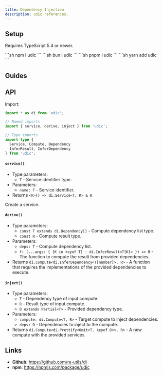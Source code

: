 ```yaml
---
title: Dependency Injection
description: udic references.
---
```



## Setup
Requires TypeScript 5.4 or newer.

<Tabs syncKey="packageManager">
  <TabItem label="npm" icon="seti:npm">
    ```sh
    npm i udic
    ```
  </TabItem>
  <TabItem label="bun" icon="bun">
    ```sh
    bun i udic
    ```
  </TabItem>
  <TabItem label="pnpm" icon="pnpm">
    ```sh
    pnpm i udic
    ```
  </TabItem>
  <TabItem label="yarn" icon="seti:yarn">
    ```sh
    yarn add udic
    ```
  </TabItem>
</Tabs>

## Guides
<LinkCard
  title='Using Services'
  href='../using-services'
  description='Create and use services.'
/>

<LinkCard
  title='Provide implementations'
  href='../provide-implementations'
  description='Provide implementations for computes.'
/>

## API
Import:
```ts
import * as di from 'udic';

// Named imports
import { service, derive, inject } from 'udic';

// Type imports
import type {
  Service, Compute, Dependency
  InferResult, InferDependency
} from 'udic';
```

#### `service()`
- Type parameters:
  + `T` - Service identifier type.
- Parameters:
  + `name: T` - Service identifier.
- Returns `<K>() => di.Service<T, K> & K`

Create a service.

#### `derive()`
- Type parameters:
  + `const T extends di.Dependency[]` - Compute dependency list type.
  + `const R` - Compute result type.
- Parameters:
  + `deps: T` - Compute dependency list.
  + `f: (...args: { [K in keyof T] : di.InferResult<T[K]> }) => R` - The function to compute the result from provided dependencies.
- Returns `di.Compute<di.InferDependency<T[number]>, R>` - A function that requires the implementations of the provided dependencies to execute.

#### `inject()`
- Type parameters:
  + `T` - Dependency type of input compute.
  + `R` - Result type of input compute.
  + `D extends Partial<T>` - Provided dependency type.
- Parameters:
  + `compute: di.Compute<T, R>` - Target compute to inject dependencies.
  + `deps: D` - Dependencies to inject to the compute.
- Returns `di.Compute<di.Prettify<Omit<T, keyof D>>, R>` - A new compute with the provided services.

## Links
- **Github**: https://github.com/re-utils/di
- **npm**: https://npmjs.com/package/udic
